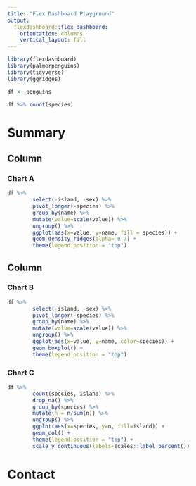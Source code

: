 ```yaml
---
title: "Flex Dashboard Playground"
output:
  flexdashboard::flex_dashboard:
    orientation: columns
    vertical_layout: fill
---
```


```r
library(flexdashboard)
library(palmerpenguins)
library(tidyverse)
library(ggridges)

df <- penguins

df %>% count(species)

```

# Summary

## Column {data-width=550}

### Chart A

```r
df %>%
        select(-island, -sex) %>%
        pivot_longer(-species) %>%
        group_by(name) %>%
        mutate(value=scale(value)) %>%
        ungroup() %>%
        ggplot(aes(x=value, y=name, fill = species)) +
        geom_density_ridges(alpha= 0.7) +
        theme(legend.position = "top")
```

## Column {data-width=350}

### Chart B

```r
df %>%
        select(-island, -sex) %>%
        pivot_longer(-species) %>%
        group_by(name) %>%
        mutate(value=scale(value)) %>%
        ungroup() %>%
        ggplot(aes(x=value, y=name, color=species)) +
        geom_boxplot() +
        theme(legend.position = "top")
```

### Chart C

```r
df %>%
        count(species, island) %>%
        drop_na() %>%
        group_by(species) %>%
        mutate(n = n/sum(n)) %>%
        ungroup() %>%
        ggplot(aes(x=species, y=n, fill=island)) +
        geom_col() +
        theme(legend.position = "top") +
        scale_y_continuous(labels=scales::label_percent())
```

# Contact

